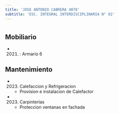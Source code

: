 ```yaml
---
title: 'JOSE ANTONIO CABRERA 4078'
subtitle: 'ESC. INTEGRAL INTERDISCIPLINARIA N° 02'
---
```


#


## Mobiliario

*  (2021) : Armario 6 





## Mantenimiento

*  (2023) Calefaccion y Refrigeracion 
    + Provision e instalacion de Calefactor

*  (2023) Carpinterías 
    + Proteccion ventanas en fachada



